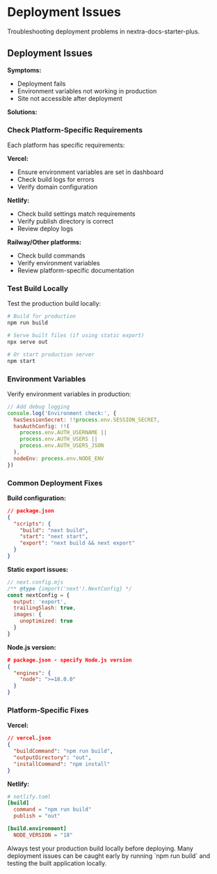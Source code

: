 
# Deployment Issues

Troubleshooting deployment problems in nextra-docs-starter-plus.

## Deployment Issues

**Symptoms:**
- Deployment fails
- Environment variables not working in production
- Site not accessible after deployment

**Solutions:**

### Check Platform-Specific Requirements

Each platform has specific requirements:

**Vercel:**
- Ensure environment variables are set in dashboard
- Check build logs for errors
- Verify domain configuration

**Netlify:**
- Check build settings match requirements
- Verify publish directory is correct
- Review deploy logs

**Railway/Other platforms:**
- Check build commands
- Verify environment variables
- Review platform-specific documentation

### Test Build Locally

Test the production build locally:

```bash
# Build for production
npm run build

# Serve built files (if using static export)
npx serve out

# Or start production server
npm start
```

### Environment Variables

Verify environment variables in production:

```javascript
// Add debug logging
console.log('Environment check:', {
  hasSessionSecret: !!process.env.SESSION_SECRET,
  hasAuthConfig: !!(
    process.env.AUTH_USERNAME || 
    process.env.AUTH_USERS || 
    process.env.AUTH_USERS_JSON
  ),
  nodeEnv: process.env.NODE_ENV
})
```

### Common Deployment Fixes

**Build configuration:**
```json
// package.json
{
  "scripts": {
    "build": "next build",
    "start": "next start",
    "export": "next build && next export"
  }
}
```

**Static export issues:**
```javascript
// next.config.mjs
/** @type {import('next').NextConfig} */
const nextConfig = {
  output: 'export',
  trailingSlash: true,
  images: {
    unoptimized: true
  }
}
```

**Node.js version:**
```json
# package.json - specify Node.js version
{
  "engines": {
    "node": ">=18.0.0"
  }
}
```

### Platform-Specific Fixes

**Vercel:**
```json
// vercel.json
{
  "buildCommand": "npm run build",
  "outputDirectory": "out",
  "installCommand": "npm install"
}
```

**Netlify:**
```toml
# netlify.toml
[build]
  command = "npm run build"
  publish = "out"

[build.environment]
  NODE_VERSION = "18"
```

<Callout type="warning">
  Always test your production build locally before deploying. Many deployment issues can be caught early by running `npm run build` and testing the built application locally.
</Callout> 